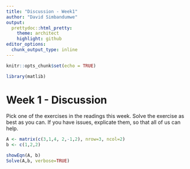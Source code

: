 ```yaml
---
title: "Discussion - Week1"
author: "David Simbandumwe"
output:
  prettydoc::html_pretty:
    theme: architect
    highlight: github
editor_options: 
  chunk_output_type: inline
---
```


```r
knitr::opts_chunk$set(echo = TRUE)
```

```r
library(matlib) 
```


# Week 1 - Discussion
Pick one of the exercises in the readings this week.  Solve the exercise as best as you can.  If you have issues, explicate them, so that all of us can help.

```r
A <- matrix(c(3,1,4, 2,-1,2), nrow=3, ncol=2)
b <- c(1,2,2)

showEqn(A, b)
Solve(A,b, verbose=TRUE)
```



